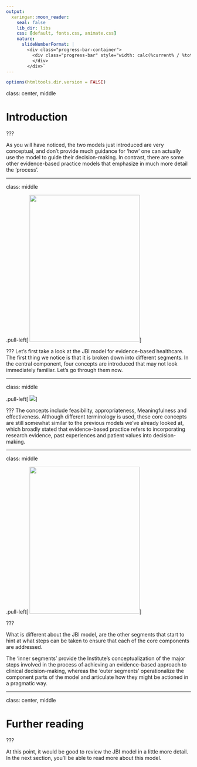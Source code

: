 ```yaml
---
output:
  xaringan::moon_reader:
    seal: false
    lib_dir: libs
    css: [default, fonts.css, animate.css]
    nature:
      slideNumberFormat: |
        <div class="progress-bar-container">
          <div class="progress-bar" style="width: calc(%current% / %total% * 100%);">
          </div>
        </div>`
---
```


```r
options(htmltools.dir.version = FALSE)
```


class: center, middle

# Introduction

???

As you will have noticed, the two models just introduced are very conceptual, and don't provide much guidance for 'how' one can actually use the model to guide their decision-making. In contrast, there are some other evidence-based practice models that emphasize in much more detail the 'process'.

---

class: middle

.pull-left[
<img src="https://aconway.dev/images/JBI.png" height="400px" width="300px">
]

???
Let's first take a look at the JBI model for evidence-based healthcare. The first thing we notice is that it is broken down into different segments. In the central component, four concepts are introduced that may not look immediately familiar. Let's go through them now. 

---


class: middle

.pull-left[
<img src="https://aconway.dev/images/jbiInner.png"  >
]

???
The concepts include feasibility, appropriateness, Meaningfulness and effectiveness. Although different terminology is used, these core concepts are still somewhat similar to the previous models we've already looked at, which broadly stated that evidence-based practice refers to incorporating research evidence, past experiences and patient values into decision-making. 


---

class: middle

.pull-left[
<img src="https://aconway.dev/images/JBI.png" height="400px" width="300px">
]

???

What is different about the JBI model, are the other segments that start to hint at what steps can be taken to ensure that each of the core components are addressed. 

The ‘inner segments’ provide the Institute’s conceptualization of the major steps involved in the process of achieving an evidence-based approach to clinical decision-making, whereas the ‘outer segments’ operationalize the component parts of the model and articulate how they might be actioned in a pragmatic way.

---

class: center, middle

# Further reading

???

At this point, it would be good to review the JBI model in a little more detail. In the next section, you'll be able to read more about this model.

